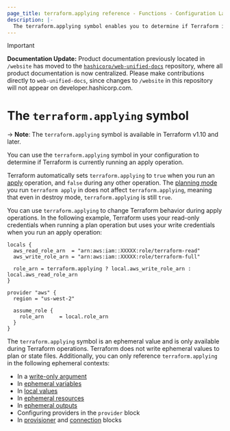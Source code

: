 ```yaml
---
page_title: terraform.applying reference - Functions - Configuration Language
description: |-
  The terraform.applying symbol enables you to determine if Terraform is currently running an apply operation.
---
```


> [!IMPORTANT]  
> **Documentation Update:** Product documentation previously located in `/website` has moved to the [`hashicorp/web-unified-docs`](https://github.com/hashicorp/web-unified-docs) repository, where all product documentation is now centralized. Please make contributions directly to `web-unified-docs`, since changes to `/website` in this repository will not appear on developer.hashicorp.com.

# The `terraform.applying` symbol

-> **Note**: The `terraform.applying` symbol is available in Terraform v1.10 and later.

You can use the `terraform.applying` symbol in your configuration to determine if Terraform is currently running an apply operation.

Terraform automatically sets `terraform.applying` to `true` when you run an [apply](/terraform/cli/commands/apply) operation, and `false` during any other operation. The [planning mode](/terraform/cli/commands/plan#planning-modes) you run `terraform apply` in does not affect `terraform.applying`, meaning that even in destroy mode, `terraform.applying` is still `true`.

You can use `terraform.applying` to change Terraform behavior during apply operations. In the following example, Terraform uses your read-only credentials when running a plan operation but uses your write credentials when you run an apply operation: 

```hcl
locals {
  aws_read_role_arn  = "arn:aws:iam::XXXXX:role/terraform-read"
  aws_write_role_arn = "arn:aws:iam::XXXXX:role/terraform-full"

  role_arn = terraform.applying ? local.aws_write_role_arn : local.aws_read_role_arn
}

provider "aws" {
  region = "us-west-2"

  assume_role {
    role_arn     = local.role_arn
  }
}

```


The `terraform.applying` symbol is an ephemeral value and is only available during Terraform operations. Terraform does not write ephemeral values to plan or state files. Additionally, you can only reference `terraform.applying` in the following ephemeral contexts:

- In a [write-only argument](/terraform/language/resources/ephemeral/write-only)
- In [ephemeral variables](/terraform/language/values/variables#exclude-values-from-state)
- In [local values](/terraform/language/values/locals#ephemeral-values)
- In [ephemeral resources](/terraform/language/resources/ephemeral)
- In [ephemeral outputs](/terraform/language/values/outputs#ephemeral-avoid-storing-values-in-state-or-plan-files)
- Configuring providers in the `provider` block
- In [provisioner](/terraform/language/resources/provisioners/syntax) and [connection](/terraform/language/resources/provisioners/connection) blocks
